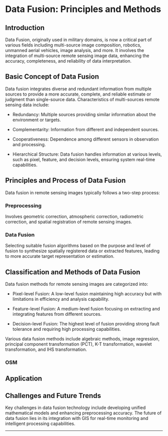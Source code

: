 # Data Fusion: Principles and Methods

## Introduction
Data Fusion, originally used in military domains, is now a critical part of various fields including multi-source image composition, robotics, unmanned aerial vehicles, image analysis, and more. It involves the integration of multi-source remote sensing image data, enhancing the accuracy, completeness, and reliability of data interpretation.

## Basic Concept of Data Fusion
Data fusion integrates diverse and redundant information from multiple sources to provide a more accurate, complete, and reliable estimate or judgment than single-source data. Characteristics of multi-sources remote sensing data include:

- Redundancy: Multiple sources providing similar information about the environment or targets.

- Complementarity: Information from different and independent sources.

- Cooperativeness: Dependence among different sensors in observation and processing.

- Hierarchical Structure: Data fusion handles information at various levels, such as pixel, feature, and decision levels, ensuring system real-time capabilities.

## Principles and Process of Data Fusion
Data fusion in remote sensing images typically follows a two-step process:

### Preprocessing
Involves geometric correction, atmospheric correction, radiometric correction, and spatial registration of remote sensing images.


### Data Fusion
Selecting suitable fusion algorithms based on the purpose and level of fusion to synthesize spatially registered data or extracted features, leading to more accurate target representation or estimation.

## Classification and Methods of Data Fusion
Data fusion methods for remote sensing images are categorized into:

- Pixel-level Fusion: A low-level fusion maintaining high accuracy but with limitations in efficiency and analysis capability.

- Feature-level Fusion: A medium-level fusion focusing on extracting and integrating features from different sources.

- Decision-level Fusion: The highest level of fusion providing strong fault tolerance and requiring high processing capabilities.

Various data fusion methods include algebraic methods, image regression, principal component transformation (PCT), K-T transformation, wavelet transformation, and IHS transformation.

### OSM

## Application

## Challenges and Future Trends
Key challenges in data fusion technology include developing unified mathematical models and enhancing preprocessing accuracy. The future of data fusion lies in its integration with GIS for real-time monitoring and intelligent processing capabilities.

---
